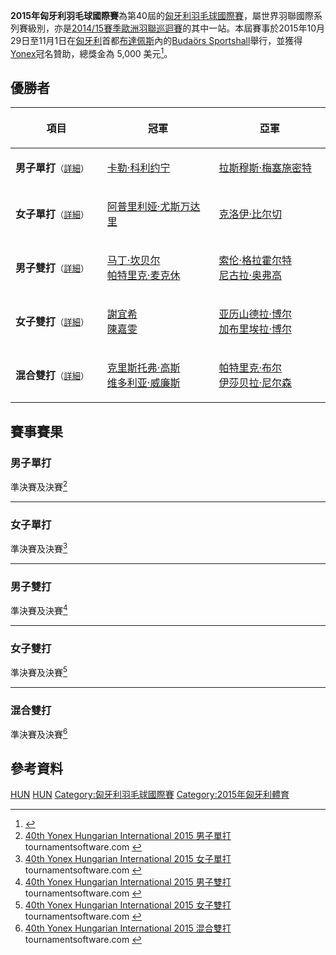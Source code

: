 {{noteTA|G1=Badminton}}
{{infobox badminton event
|name           = 2015年匈牙利羽毛球國際賽
|image          = 
|size           = 
|caption        =
|dates          = 2015年10月29日－11月1日
|number_edition = 第40屆
|level          = 4B
|prize_money    = 5,000 美元
|location       = {{HUN}}[[布達佩斯|布達佩斯]]
|venue          = Budaörs Sportshall
|previous       = 2014年匈牙利羽毛球國際賽 
|next           = 2016年匈牙利羽毛球國際賽
}}
'''2015年匈牙利羽毛球國際賽'''為第40屆的[[匈牙利羽毛球國際賽|匈牙利羽毛球國際賽]]，屬世界羽聯國際系列賽級別，亦是[[2014/15賽季歐洲羽聯巡迴賽|2014/15賽季歐洲羽聯巡迴賽]]的其中一站。本屆賽事於2015年10月29日至11月1日在[[匈牙利|匈牙利]]首都[[布達佩斯|布達佩斯]]內的[[Budaörs_Sportshall|Budaörs Sportshall]]舉行，並獲得[[Yonex|Yonex]]冠名贊助，總獎金為 5,000 美元<ref>{{cite web|title=Tournament Prospectus - 40th YONEX Hungarian International Championships 2015|url=http://www.bwfbadminton.org/file.aspx?id=641035&dl=1|publisher=Magyar Tollaslabda Szövetség ( Hungarian Badminton Association )|accessdate=2015-10-31|archive-date=2016-09-17|archive-url=https://web.archive.org/web/20160917224849/http://www.bwfbadminton.org/file.aspx?id=641035&dl=1|dead-url=no}}{{en}}</ref>。

== 優勝者 ==
{| class=wikitable style="font-size:small"
!width="200"|項目
!width="260"|冠軍
!width="260"|亞軍
|-
|'''男子單打'''<small>（[[#男子單打|詳細]]）</small>
|{{flagicon|FIN}} [[卡勒·科利约宁|卡勒·科利约宁]]
|{{flagicon|DEN}} [[拉斯穆斯·梅塞施密特|拉斯穆斯·梅塞施密特]]
|-
|'''女子單打'''<small>（[[#女子單打|詳細]]）</small>
|{{flagicon|INA}} [[阿普里利娅·尤斯万达里|阿普里利娅·尤斯万达里]]
|{{flagicon|ENG}} [[克洛伊·比尔切|克洛伊·比尔切]]
|-
|'''男子雙打'''<small>（[[#男子雙打|詳細]]）</small>
|{{flagicon|SCO}} [[马丁·坎贝尔_(羽毛球运动员)|马丁·坎贝尔]]<br/>{{flagicon|SCO}} [[帕特里克·麦克休|帕特里克·麦克休]]
|{{flagicon|DEN}} [[索伦·格拉霍尔特|索伦·格拉霍尔特]]<br/>{{flagicon|DEN}} [[尼古拉·奥弗高|尼古拉·奥弗高]]
|-
|'''女子雙打'''<small>（[[#女子雙打|詳細]]）</small>
|{{flagicon|MAS}} [[謝宜希|謝宜希]]<br/>{{flagicon|MAS}} [[陳嘉雯|陳嘉雯]]
|{{flagicon|DEN}} [[亚历山德拉·博尔|亚历山德拉·博尔]]<br/>{{flagicon|DEN}} [[加布里埃拉·博尔|加布里埃拉·博尔]]
|-
|'''混合雙打'''<small>（[[#混合雙打|詳細]]）</small>
|{{flagicon|ENG}} [[克里斯托弗·高斯|克里斯托弗·高斯]]<br/>{{flagicon|ENG}} [[维多利亚·威廉斯|维多利亚·威廉斯]]
|{{flagicon|DEN}} [[帕特里克·布尔|帕特里克·布尔]]<br/>{{flagicon|DEN}} [[伊莎贝拉·尼尔森|伊莎贝拉·尼尔森]]
|}

== 賽事賽果 ==
=== 男子單打 ===
;準決賽及決賽<ref name="MS">[https://bwf.tournamentsoftware.com/sport/draw.aspx?id=35A1C84F-C11B-49CE-84D0-DA6FA462DF8F&draw=2 40th Yonex Hungarian International 2015 男子單打] {{Wayback|url=https://bwf.tournamentsoftware.com/sport/draw.aspx?id=35A1C84F-C11B-49CE-84D0-DA6FA462DF8F&draw=2 |date=20210614080823 }} tournamentsoftware.com {{en}}</ref>
{{4TeamBracket-Tennis3-v2
| team-width=200
| RD1-seed1=7
| RD1-team1='''{{flagicon|FIN}} [[卡勒·科利约宁|卡勒·科利约宁]]
| RD1-score1-1=16
| RD1-score1-2='''21
| RD1-score1-3='''21
| RD1-seed2=
| RD1-team2={{flagicon|SWE}} [[菲利克斯·布雷施泰特|菲利克斯·布雷施泰特]]
| RD1-score2-1='''21
| RD1-score2-2=19
| RD1-score2-3=12

| RD1-seed3=
| RD1-team3='''{{flagicon|DEN}} [[拉斯穆斯·梅塞施密特|拉斯穆斯·梅塞施密特]]
| RD1-score3-1='''21
| RD1-score3-2='''21
| RD1-score3-3=
| RD1-seed4=2
| RD1-team4={{flagicon|SWE}} [[马蒂亚斯·博里|马蒂亚斯·博里]]
| RD1-score4-1=15
| RD1-score4-2=16
| RD1-score4-3=

| RD2-seed1=7
| RD2-team1='''{{flagicon|FIN}} [[卡勒·科利约宁|卡勒·科利约宁]]
| RD2-score1-1=19
| RD2-score1-2='''21
| RD2-score1-3='''21
| RD2-seed2=
| RD2-team2={{flagicon|DEN}} [[拉斯穆斯·梅塞施密特|拉斯穆斯·梅塞施密特]]
| RD2-score2-1='''21
| RD2-score2-2=17
| RD2-score2-3=15
}}
----

=== 女子單打 ===
;準決賽及決賽<ref name="WS">[https://bwf.tournamentsoftware.com/sport/draw.aspx?id=35A1C84F-C11B-49CE-84D0-DA6FA462DF8F&draw=4 40th Yonex Hungarian International 2015 女子單打] {{Wayback|url=https://bwf.tournamentsoftware.com/sport/draw.aspx?id=35A1C84F-C11B-49CE-84D0-DA6FA462DF8F&draw=4 |date=20210614080823 }} tournamentsoftware.com {{en}}</ref>
{{4TeamBracket-Tennis3-v2
| team-width=200
| RD1-seed1=
| RD1-team1={{flagicon|DEN}} [[索菲·霍尔姆伯·达尔|索菲·霍尔姆伯·达尔]]
| RD1-score1-1=10
| RD1-score1-2=19
| RD1-score1-3=
| RD1-seed2=3
| RD1-team2='''{{flagicon|ENG}} [[克洛伊·比尔切|克洛伊·比尔切]]
| RD1-score2-1='''21
| RD1-score2-2='''21
| RD1-score2-3=

| RD1-seed3=4
| RD1-team3={{flagicon|RUS}} [[维多利亚·斯洛博贾努克|维多利亚·斯洛博贾努克]]
| RD1-score3-1=11
| RD1-score3-2=7
| RD1-score3-3=
| RD1-seed4=5
| RD1-team4='''{{flagicon|INA}} [[阿普里利娅·尤斯万达里|阿普里利娅·尤斯万达里]]
| RD1-score4-1='''21
| RD1-score4-2='''21
| RD1-score4-3=

| RD2-seed1=3
| RD2-team1={{flagicon|ENG}} [[克洛伊·比尔切|克洛伊·比尔切]]
| RD2-score1-1=19
| RD2-score1-2=9
| RD2-score1-3=
| RD2-seed2=5
| RD2-team2='''{{flagicon|INA}} [[阿普里利娅·尤斯万达里|阿普里利娅·尤斯万达里]]
| RD2-score2-1='''21
| RD2-score2-2='''21
| RD2-score2-3=
}}
----

=== 男子雙打 ===
;準決賽及決賽<ref name="MD">[https://bwf.tournamentsoftware.com/sport/draw.aspx?id=35A1C84F-C11B-49CE-84D0-DA6FA462DF8F&draw=6 40th Yonex Hungarian International 2015 男子雙打] {{Wayback|url=https://bwf.tournamentsoftware.com/sport/draw.aspx?id=35A1C84F-C11B-49CE-84D0-DA6FA462DF8F&draw=6 |date=20210614083935 }} tournamentsoftware.com {{en}}</ref>
{{4TeamBracket-Tennis3-v2
| team-width=200
| RD1-seed1=1
| RD1-team1='''{{flagicon|SCO}} [[马丁·坎贝尔_(羽毛球运动员)|马丁·坎贝尔]]<br/> {{flagicon|SCO}} [[帕特里克·麦克休|帕特里克·麦克休]]
| RD1-score1-1=12
| RD1-score1-2='''21
| RD1-score1-3='''21
| RD1-seed2=Q
| RD1-team2={{flagicon|ENG}} [[克里斯托弗·高斯|克里斯托弗·高斯]]<br/> {{flagicon|SCO}} [[亚当·霍尔|亚当·霍尔]]
| RD1-score2-1='''21
| RD1-score2-2=19
| RD1-score2-3=18

| RD1-seed3=Q
| RD1-team3={{flagicon|CRO}} [[兹沃尼米尔·杜尔金雅克|兹沃尼米尔·杜尔金雅克]]<br/> {{flagicon|CRO}} [[菲利普·施波亚雷茨|菲利普·施波亚雷茨]]
| RD1-score3-1=15
| RD1-score3-2=16
| RD1-score3-3=
| RD1-seed4=2
| RD1-team4='''{{flagicon|DEN}} [[索伦·格拉霍尔特|索伦·格拉霍尔特]]<br/> {{flagicon|DEN}} [[尼古拉·奥弗高|尼古拉·奥弗高]]
| RD1-score4-1='''21
| RD1-score4-2='''21
| RD1-score4-3=

| RD2-seed1=1
| RD2-team1='''{{flagicon|SCO}} [[马丁·坎贝尔_(羽毛球运动员)|马丁·坎贝尔]]<br/> {{flagicon|SCO}} [[帕特里克·麦克休|帕特里克·麦克休]]
| RD2-score1-1='''21
| RD2-score1-2=18
| RD2-score1-3='''21
| RD2-seed2=2
| RD2-team2={{flagicon|DEN}} [[索伦·格拉霍尔特|索伦·格拉霍尔特]]<br/> {{flagicon|DEN}} [[尼古拉·奥弗高|尼古拉·奥弗高]]
| RD2-score2-1=13
| RD2-score2-2='''21
| RD2-score2-3=16
}}
----

=== 女子雙打 ===
;準決賽及決賽<ref name="WD">[https://bwf.tournamentsoftware.com/sport/draw.aspx?id=35A1C84F-C11B-49CE-84D0-DA6FA462DF8F&draw=7 40th Yonex Hungarian International 2015 女子雙打] {{Wayback|url=https://bwf.tournamentsoftware.com/sport/draw.aspx?id=35A1C84F-C11B-49CE-84D0-DA6FA462DF8F&draw=7 |date=20210614080841 }} tournamentsoftware.com {{en}}</ref>
{{4TeamBracket-Tennis3-v2
| team-width=200
| RD1-seed1=1
| RD1-team1={{flagicon|DEN}} [[埃米莉·尤尔·摩勒|埃米莉·尤尔·摩勒]]<br/> {{flagicon|DEN}} [[塞西莉·森托|塞西莉·森托]]
| RD1-score1-1=16
| RD1-score1-2=16
| RD1-score1-3=
| RD1-seed2=
| RD1-team2='''{{flagicon|DEN}} [[亚历山德拉·博尔|亚历山德拉·博尔]]<br/> {{flagicon|DEN}} [[加布里埃拉·博尔|加布里埃拉·博尔]]
| RD1-score2-1='''21
| RD1-score2-2='''21
| RD1-score2-3=

| RD1-seed3=
| RD1-team3='''{{flagicon|MAS}} [[謝宜希|謝宜希]]<br/> {{flagicon|MAS}} [[陳嘉雯|陳嘉雯]]
| RD1-score3-1='''21
| RD1-score3-2=12
| RD1-score3-3='''21
| RD1-seed4=
| RD1-team4={{flagicon|SWE}} [[路易丝·埃里克松|路易丝·埃里克松]]<br/> {{flagicon|SWE}} [[克拉拉·尼斯塔特|克拉拉·尼斯塔特]]
| RD1-score4-1=13
| RD1-score4-2='''21
| RD1-score4-3=17

| RD2-seed1=
| RD2-team1={{flagicon|DEN}} [[亚历山德拉·博尔|亚历山德拉·博尔]]<br/> {{flagicon|DEN}} [[加布里埃拉·博尔|加布里埃拉·博尔]]
| RD2-score1-1=14
| RD2-score1-2=20
| RD2-score1-3=
| RD2-seed2=
| RD2-team2='''{{flagicon|MAS}} [[謝宜希|謝宜希]]<br/> {{flagicon|MAS}} [[陳嘉雯|陳嘉雯]]
| RD2-score2-1='''21
| RD2-score2-2='''22
| RD2-score2-3=
}}
----

=== 混合雙打 ===
;準決賽及決賽<ref name="XD">[https://bwf.tournamentsoftware.com/sport/draw.aspx?id=35A1C84F-C11B-49CE-84D0-DA6FA462DF8F&draw=9 40th Yonex Hungarian International 2015 混合雙打] {{Wayback|url=https://bwf.tournamentsoftware.com/sport/draw.aspx?id=35A1C84F-C11B-49CE-84D0-DA6FA462DF8F&draw=9 |date=20210614080846 }} tournamentsoftware.com {{en}}</ref>
{{4TeamBracket-Tennis3-v2
| team-width=200
| RD1-seed1=1
| RD1-team1={{flagicon|SWE}} [[菲利普·迈克尔·杜瓦尔·迈伦|菲利普·迈克尔·杜瓦尔·迈伦]]<br/> {{flagicon|SWE}} [[埃玛·文贝里|埃玛·文贝里]]
| RD1-score1-1='''21
| RD1-score1-2=12
| RD1-score1-3=19
| RD1-seed2=
| RD1-team2='''{{flagicon|ENG}} [[克里斯托弗·高斯|克里斯托弗·高斯]]<br/> {{flagicon|ENG}} [[维多利亚·威廉斯|维多利亚·威廉斯]]
| RD1-score2-1=17
| RD1-score2-2='''21
| RD1-score2-3='''21

| RD1-seed3=Q
| RD1-team3={{flagicon|DEN}} [[米克尔·米克尔森|米克尔·米克尔森]]<br/> {{flagicon|DEN}} [[麦尔·苏罗|麦尔·苏罗]]
| RD1-score3-1=19
| RD1-score3-2='''23
| RD1-score3-3=14
| RD1-seed4=
| RD1-team4='''{{flagicon|DEN}} [[帕特里克·布尔|帕特里克·布尔]]<br/> {{flagicon|DEN}} [[伊莎贝拉·尼尔森|伊莎贝拉·尼尔森]]
| RD1-score4-1='''21
| RD1-score4-2=21
| RD1-score4-3='''21

| RD2-seed1=
| RD2-team1='''{{flagicon|ENG}} [[克里斯托弗·高斯|克里斯托弗·高斯]]<br/> {{flagicon|ENG}} [[维多利亚·威廉斯|维多利亚·威廉斯]]
| RD2-score1-1='''21
| RD2-score1-2=11
| RD2-score1-3='''21
| RD2-seed2=
| RD2-team2={{flagicon|DEN}} [[帕特里克·布尔|帕特里克·布尔]]<br/> {{flagicon|DEN}} [[伊莎贝拉·尼尔森|伊莎贝拉·尼尔森]]
| RD2-score2-1=19
| RD2-score2-2='''21
| RD2-score2-3=17
}}

== 參考資料 ==
{{Reflist}}

[[Category:2015年世界羽聯國際系列賽|HUN]]
[[Category:2014/15賽季歐洲羽聯巡迴賽|HUN]]
[[Category:匈牙利羽毛球國際賽|Category:匈牙利羽毛球國際賽]]
[[Category:2015年匈牙利體育|Category:2015年匈牙利體育]]